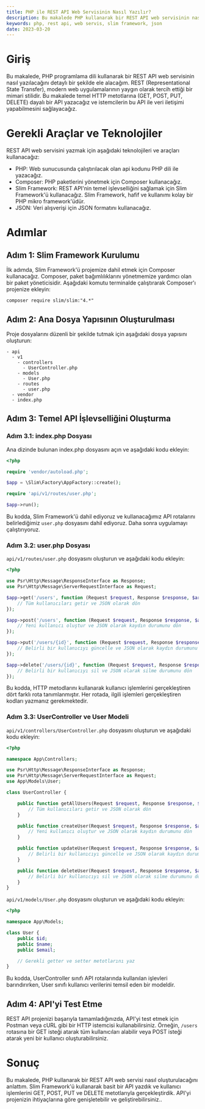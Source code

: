 ```yaml
---
title: PHP ile REST API Web Servisinin Nasıl Yazılır?
description: Bu makalede PHP kullanarak bir REST API web servisinin nasıl yazılacağını detaylı bir şekilde anlatacağım.
keywords: php, rest api, web servis, slim framework, json
date: 2023-03-20
---
```


# Giriş

Bu makalede, PHP programlama dili kullanarak bir REST API web servisinin nasıl yazılacağını detaylı bir şekilde ele alacağım. REST (Representational State Transfer), modern web uygulamalarının yaygın olarak tercih ettiği bir mimari stilidir. Bu makalede temel HTTP metotlarına (GET, POST, PUT, DELETE) dayalı bir API yazacağız ve istemcilerin bu API ile veri iletişimi yapabilmesini sağlayacağız. 

# Gerekli Araçlar ve Teknolojiler

REST API web servisini yazmak için aşağıdaki teknolojileri ve araçları kullanacağız:

- PHP: Web sunucusunda çalıştırılacak olan api kodunu PHP dili ile yazacağız.
- Composer: PHP paketlerini yönetmek için Composer kullanacağız.
- Slim Framework: REST API'nin temel işlevselliğini sağlamak için Slim Framework'ü kullanacağız. Slim Framework, hafif ve kullanımı kolay bir PHP mikro framework'üdür.
- JSON: Veri alışverişi için JSON formatını kullanacağız.

# Adımlar

## Adım 1: Slim Framework Kurulumu

İlk adımda, Slim Framework'ü projemize dahil etmek için Composer kullanacağız. Composer, paket bağımlılıklarını yönetmemize yardımcı olan bir paket yöneticisidir. Aşağıdaki komutu terminalde çalıştırarak Composer'ı projenize ekleyin:

```
composer require slim/slim:"4.*"
```

## Adım 2: Ana Dosya Yapısının Oluşturulması

Proje dosyalarını düzenli bir şekilde tutmak için aşağıdaki dosya yapısını oluşturun:

```
- api
  - v1
    - controllers
      - UserController.php
    - models
      - User.php
    - routes
      - user.php
  - vendor
  - index.php
```

## Adım 3: Temel API İşlevselliğini Oluşturma

### Adım 3.1: index.php Dosyası

Ana dizinde bulunan index.php dosyasını açın ve aşağıdaki kodu ekleyin:

```php
<?php

require 'vendor/autoload.php';

$app = \Slim\Factory\AppFactory::create();

require 'api/v1/routes/user.php';

$app->run();
```

Bu kodda, Slim Framework'ü dahil ediyoruz ve kullanacağımız API rotalarını belirlediğimiz `user.php` dosyasını dahil ediyoruz. Daha sonra uygulamayı çalıştırıyoruz.

### Adım 3.2: user.php Dosyası

`api/v1/routes/user.php` dosyasını oluşturun ve aşağıdaki kodu ekleyin:

```php
<?php

use Psr\Http\Message\ResponseInterface as Response;
use Psr\Http\Message\ServerRequestInterface as Request;

$app->get('/users', function (Request $request, Response $response, $args) {
    // Tüm kullanıcıları getir ve JSON olarak dön
});

$app->post('/users', function (Request $request, Response $response, $args) {
    // Yeni kullanıcı oluştur ve JSON olarak kaydın durumunu dön
});

$app->put('/users/{id}', function (Request $request, Response $response, $args) {
    // Belirli bir kullanıcıyı güncelle ve JSON olarak kaydın durumunu dön
});

$app->delete('/users/{id}', function (Request $request, Response $response, $args) {
    // Belirli bir kullanıcıyı sil ve JSON olarak silme durumunu dön
});
```

Bu kodda, HTTP metodlarını kullanarak kullanıcı işlemlerini gerçekleştiren dört farklı rota tanımlanmıştır. Her rotada, ilgili işlemleri gerçekleştiren kodları yazmanız gerekmektedir.

### Adım 3.3: UserController ve User Modeli

`api/v1/controllers/UserController.php` dosyasını oluşturun ve aşağıdaki kodu ekleyin:

```php
<?php

namespace App\Controllers;

use Psr\Http\Message\ResponseInterface as Response;
use Psr\Http\Message\ServerRequestInterface as Request;
use App\Models\User;

class UserController {

    public function getAllUsers(Request $request, Response $response, $args) {
        // Tüm kullanıcıları getir ve JSON olarak dön
    }

    public function createUser(Request $request, Response $response, $args) {
        // Yeni kullanıcı oluştur ve JSON olarak kaydın durumunu dön
    }

    public function updateUser(Request $request, Response $response, $args) {
        // Belirli bir kullanıcıyı güncelle ve JSON olarak kaydın durumunu dön
    }

    public function deleteUser(Request $request, Response $response, $args) {
        // Belirli bir kullanıcıyı sil ve JSON olarak silme durumunu dön
    }
}
```

`api/v1/models/User.php` dosyasını oluşturun ve aşağıdaki kodu ekleyin:

```php
<?php

namespace App\Models;

class User {
    public $id;
    public $name;
    public $email;

    // Gerekli getter ve setter metotlarını yaz
}
```

Bu kodda, UserController sınıfı API rotalarında kullanılan işlevleri barındırırken, User sınıfı kullanıcı verilerini temsil eden bir modeldir.

## Adım 4: API'yi Test Etme

REST API projenizi başarıyla tamamladığınızda, API'yi test etmek için Postman veya cURL gibi bir HTTP istemcisi kullanabilirsiniz. Örneğin, `/users` rotasına bir GET isteği atarak tüm kullanıcıları alabilir veya POST isteği atarak yeni bir kullanıcı oluşturabilirsiniz.

# Sonuç

Bu makalede, PHP kullanarak bir REST API web servisi nasıl oluşturulacağını anlattım. Slim Framework'ü kullanarak basit bir API yazdık ve kullanıcı işlemlerini GET, POST, PUT ve DELETE metotlarıyla gerçekleştirdik. API'yi projenizin ihtiyaçlarına göre genişletebilir ve geliştirebilirsiniz..
